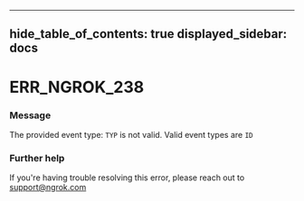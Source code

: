 

---
hide_table_of_contents: true
displayed_sidebar: docs
---


# ERR_NGROK_238

### Message
The provided event type: `TYP` is not valid. Valid event types are `ID`

<ErrorDetails />



### Further help
If you're having trouble resolving this error, please reach out to [support@ngrok.com](mailto:support@ngrok.com?subject=Help%20with%20ERR_NGROK_238)

